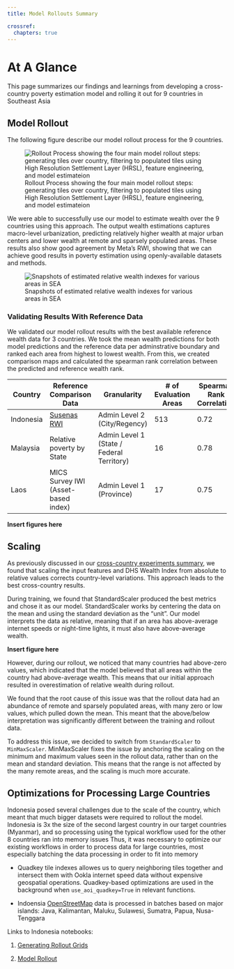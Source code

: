 ```yaml
---
title: Model Rollouts Summary

crossref:
  chapters: true
---
```


# At A Glance

This page summarizes our findings and learnings from developing a cross-country poverty estimation model and rolling it out for 9 countries in Southeast Asia 



## Model Rollout 

The following figure describe our model rollout process for the 9 countries. 

![Rollout Process showing the four main model rollout steps: generating tiles over country, filtering to populated tiles using High Resolution Settlement Layer (HRSL), feature engineering, and model estimateion](assets/rollout_process.png)

We were able to successfully use our model to estimate wealth over the 9 countries using this approach. The output wealth estimations captures macro-level urbanization, predicting relatively higher wealth at major urban centers and lower wealth at remote and sparsely populated areas. These results also show good agreement by Meta's RWI, showing that we can achieve good results in poverty estimation using openly-available datasets and methods. 

![Snapshots of estimated relative wealth indexes for various areas in SEA](assets/rollout_results.gif)

### Validating Results With Reference Data

We validated our model rollout results with the best available reference wealth data for 3 countries. We took the mean wealth predictions for both model predictions and the reference data per adminstrative boundary and ranked each area from highest to lowest wealth. From this, we created comparison maps and calculated the spearman rank correlation between the predicted and reference wealth rank.



|Country|Reference Comparison Data|Granularity|# of Evaluation Areas|Spearman Rank Correlation|
|---|---|---|---|---|
|Indonesia|[Susenas RWI](https://www.frontiersin.org/articles/10.3389/fdata.2023.1054156/full)|Admin Level 2 (City/Regency)|513|0.72|
|Malaysia|Relative poverty by State|Admin Level 1 (State / Federal Territory)|16|0.78|
|Laos|MICS Survey IWI (Asset-based index)|Admin Level 1 (Province)|17|0.75|

**Insert figures here**

## Scaling

As previously discussed in our [cross-country experiments summary](cross-country-report.qmd), we found that scaling the input features and DHS Wealth Index from absolute to relative values corrects country-level variations. This approach leads to the best cross-country results. 

During training, we found that StandardScaler produced the best metrics and chose it as our model. StandardScaler works by centering the data on the mean and using the standard deviation as the "unit". Our model interprets the data as relative, meaning that if an area has above-average internet speeds or night-time lights, it must also have above-average wealth. 

**Insert figure here**


However, during our rollout, we noticed that many countries had above-zero values, which indicated that the model believed that all areas within the country had above-average wealth. This means that our initial approach resulted in overestimation of relative wealth during rollout. 

We found that the root cause of this issue was that the rollout data had an abundance of remote and sparsely populated areas, with many zero or low values, which pulled down the mean. This meant that the above/below interpretation was significantly different between the training and rollout data. 

To address this issue, we decided to switch from `StandardScaler` to `MinMaxScaler`. MinMaxScaler fixes the issue by anchoring the scaling on the minimum and maximum values seen in the rollout data, rather than on the mean and standard deviation. This means that the range is not affected by the many remote areas, and the scaling is much more accurate.


## Optimizations for Processing Large Countries

Indonesia posed several challenges due to the scale of the country, which meant that much bigger datasets were required to rollout the model. Indonesia is 3x the size of the second largest country in our target countries (Myanmar), and so processing using the typical workflow used for the other 8 countries ran into memory issues  Thus, it was necessary to optimize our existing workflows in order to process data for large countries, most especially batching the data processing in order to fit into memory

- Quadkey tile indexes allowes us to query neighboring tiles together and intersect them with Ookla internet speed data without expensive geospatial operations. Quadkey-based optimizations are used in the background when `use_aoi_quadkey=True` in relevant functions.

- Indoensia [OpenStreetMap](https://download.geofabrik.de/asia/indonesia.html) data is processed in batches based on major islands: Java, Kalimantan, Maluku, Sulawesi, Sumatra, Papua, Nusa-Tenggara

Links to Indonesia notebooks: 

1. [Generating Rollout Grids](notebooks/2023-02-21-cross-country-rollouts/id/2_id_generate_grids.ipynb)

2. [Model Rollout](notebooks/2023-02-21-cross-country-rollouts/id/3_id_rollout_model.ipynb)
